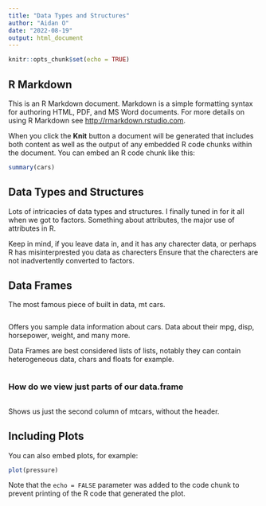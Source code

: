 ```yaml
---
title: "Data Types and Structures"
author: "Aidan O"
date: "2022-08-19"
output: html_document
---
```


```r
knitr::opts_chunk$set(echo = TRUE)
```

## R Markdown

This is an R Markdown document. Markdown is a simple formatting syntax for authoring HTML, PDF, and MS Word documents. For more details on using R Markdown see <http://rmarkdown.rstudio.com>.

When you click the **Knit** button a document will be generated that includes both content as well as the output of any embedded R code chunks within the document. You can embed an R code chunk like this:

```r
summary(cars)
```

## Data Types and Structures

Lots of intricacies of data types and structures.
I finally tuned in for it all when we got to factors. 
Something about attributes, the major use of attributes in R.

Keep in mind, if you leave data in, and it has any charecter data, or perhaps R has misinterprested you data as charecters
Ensure that the charecters are not inadvertently converted to factors.

## Data Frames
The most famous piece of built in data, mt cars.

```r
```

Offers you sample data information about cars.
Data about their mpg, disp, horsepower, weight, and many more.

Data Frames are best considered lists of lists, notably they can contain heterogeneous data, chars and floats for example.

```r
```

### How do we view just parts of our data.frame
 
```r
```
 Shows us just the second column of mtcars, without the header.

## Including Plots

You can also embed plots, for example:

```r
plot(pressure)
```

Note that the `echo = FALSE` parameter was added to the code chunk to prevent printing of the R code that generated the plot.
